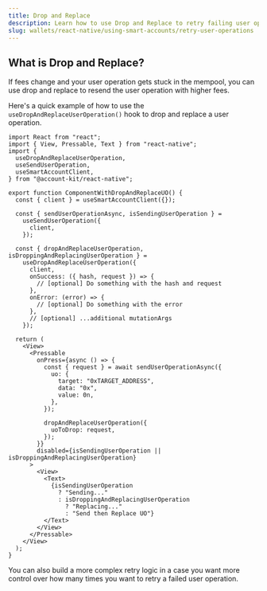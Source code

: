 ```yaml
---
title: Drop and Replace
description: Learn how to use Drop and Replace to retry failing user operations.
slug: wallets/react-native/using-smart-accounts/retry-user-operations
---
```


## What is Drop and Replace?

If fees change and your user operation gets stuck in the mempool, you can use drop and replace to resend the user operation with higher fees.

Here's a quick example of how to use the `useDropAndReplaceUserOperation()` hook to drop and replace a user operation.

```tsx twoslash
import React from "react";
import { View, Pressable, Text } from "react-native";
import {
  useDropAndReplaceUserOperation,
  useSendUserOperation,
  useSmartAccountClient,
} from "@account-kit/react-native";

export function ComponentWithDropAndReplaceUO() {
  const { client } = useSmartAccountClient({});

  const { sendUserOperationAsync, isSendingUserOperation } =
    useSendUserOperation({
      client,
    });

  const { dropAndReplaceUserOperation, isDroppingAndReplacingUserOperation } =
    useDropAndReplaceUserOperation({
      client,
      onSuccess: ({ hash, request }) => {
        // [optional] Do something with the hash and request
      },
      onError: (error) => {
        // [optional] Do something with the error
      },
      // [optional] ...additional mutationArgs
    });

  return (
    <View>
      <Pressable
        onPress={async () => {
          const { request } = await sendUserOperationAsync({
            uo: {
              target: "0xTARGET_ADDRESS",
              data: "0x",
              value: 0n,
            },
          });

          dropAndReplaceUserOperation({
            uoToDrop: request,
          });
        }}
        disabled={isSendingUserOperation || isDroppingAndReplacingUserOperation}
      >
        <View>
          <Text>
            {isSendingUserOperation
              ? "Sending..."
              : isDroppingAndReplacingUserOperation
                ? "Replacing..."
                : "Send then Replace UO"}
          </Text>
        </View>
      </Pressable>
    </View>
  );
}
```

You can also build a more complex retry logic in a case you want more control over how many times you want to retry a failed user operation.
